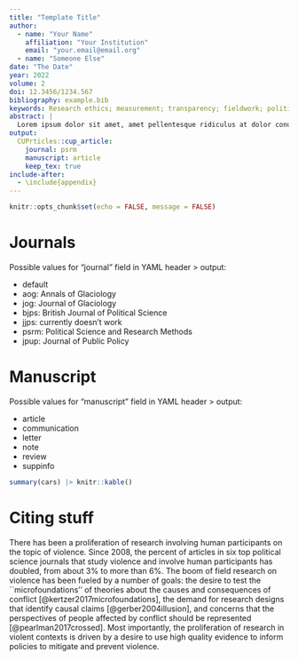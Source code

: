 ```yaml
---
title: "Template Title"
author: 
  - name: "Your Name"
    affiliation: "Your Institution"
    email: "your.email@email.org"
  - name: "Someone Else"
date: "The Date"
year: 2022
volume: 2
doi: 12.3456/1234.567
bibliography: example.bib
keywords: Research ethics; measurement; transparency; fieldwork; political violence
abstract: |
  Lorem ipsum dolor sit amet, amet pellentesque ridiculus at dolor conubia. Elit id neque et, pellentesque quis faucibus ut aenean. Neque libero et mauris ipsum ac, sed risus montes. Massa nullam donec et ac congue donec posuere fermentum in fames. At aliquam, dui sed orci, in id ut augue et a. Curabitur libero cursus sociosqu in velit, non donec conubia. Vitae risus, interdum et nascetur condimentum nec sit nullam. Urna turpis orci faucibus velit porta. Sed aliquam vel sem. Ridiculus maximus ac, vulputate, accumsan accumsan semper sed, nulla. Erat eu lacus ex auctor, in a faucibus. Varius nunc tristique duis. In eget fames odio cras sollicitudin in tristique tempus dictumst. Fames eu eu risus senectus dignissim felis lacinia.
output: 
  CUPrticles::cup_article:
    journal: psrm
    manuscript: article
    keep_tex: true
include-after:
  - \include{appendix}
---
```


```r
knitr::opts_chunk$set(echo = FALSE, message = FALSE)
```

# Journals

Possible values for "journal" field in YAML header > output:

- default
- aog: Annals of Glaciology
- jog: Journal of Glaciology
- bjps: British Journal of Political Science
- jjps: currently doesn't work
- psrm: Political Science and Research Methods
- jpup: Journal of Public Policy

# Manuscript

Possible values for "manuscript" field in YAML header > output:

- article
- communication
- letter
- note
- review
- suppinfo

```r
summary(cars) |> knitr::kable()
```

# Citing stuff

There has been a proliferation of research involving human participants on the topic of violence. Since 2008, the percent of articles in six top political science journals that study violence and involve human participants has doubled, from about 3\% to more than 6\%.\footnote{Journals in the review include the American Political Science Review, American Journal of Political Science, Journal of Politics, World Politics, Journal of Peace Research, and Journal of Conflict Resolution.} The boom of field research on violence has been fueled by a number of goals: the desire to test the ``microfoundations'' of theories about the causes and consequences of conflict [@kertzer2017microfoundations], the demand for research designs that identify causal claims [@gerber2004illusion], and concerns that the perspectives of people affected by conflict should be represented [@pearlman2017crossed]. Most importantly, the proliferation of research in violent contexts is driven by a desire to use high quality evidence to inform policies to mitigate and prevent violence. 
